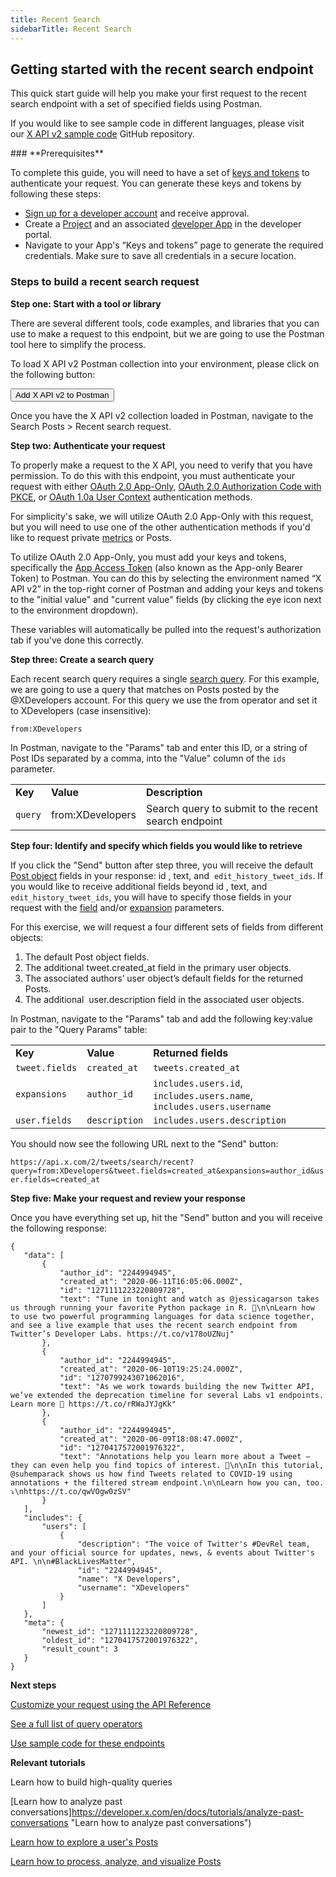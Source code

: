 ```yaml
---
title: Recent Search
sidebarTitle: Recent Search
---
```



## Getting started with the recent search endpoint

This quick start guide will help you make your first request to the recent search endpoint with a set of specified fields using Postman.

If you would like to see sample code in different languages, please visit our [X API v2 sample code](https://github.com/xdevplatform/Twitter-API-v2-sample-code) GitHub repository. 

<Note>
### **Prerequisites**

To complete this guide, you will need to have a set of [keys and tokens](/resources/fundamentals/authentication) to authenticate your request. You can generate these keys and tokens by following these steps:

* [Sign up for a developer account](https://developer.x.com/en/apply-for-access) and receive approval.
* Create a [Project](/resources/fundamentals/projects) and an associated [developer App](/resources/fundamentals/developer-apps) in the developer portal.
* Navigate to your App's “Keys and tokens” page to generate the required credentials. Make sure to save all credentials in a secure location.
</Note>

### Steps to build a recent search request

**Step one: Start with a tool or library**

There are several different tools, code examples, and libraries that you can use to make a request to this endpoint, but we are going to use the Postman tool here to simplify the process.

To load X API v2 Postman collection into your environment, please click on the following button:

<Button href="https://t.co/twitter-api-postman">
  Add X API v2 to Postman
</Button>

Once you have the X API v2 collection loaded in Postman, navigate to the Search Posts > Recent search request.

**Step two: Authenticate your request**

To properly make a request to the X API, you need to verify that you have permission. To do this with this endpoint, you must authenticate your request with either [OAuth 2.0 App-Only](/resources/fundamentals/authentication#app-only-authentication-and-oauth-2-0-bearer-token), [OAuth 2.0 Authorization Code with PKCE](resources/fundamentals/authentication#oauth-2-0-authorization-code-flow-with-pkce-2), or [OAuth 1.0a User Context](/resources/fundamentals/authentication) authentication methods.

For simplicity's sake, we will utilize OAuth 2.0 App-Only with this request, but you will need to use one of the other authentication methods if you'd like to request private [metrics](/x-api/fundamentals/metrics) or Posts. 

To utilize OAuth 2.0 App-Only, you must add your keys and tokens, specifically the [App Access Token](/resources/fundamentals/authentication#using-and-generating-an-app-only-bearer-token) (also known as the App-only Bearer Token) to Postman. You can do this by selecting the environment named “X API v2” in the top-right corner of Postman and adding your keys and tokens to the "initial value" and "current value" fields (by clicking the eye icon next to the environment dropdown).

These variables will automatically be pulled into the request's authorization tab if you've done this correctly.
 

**Step three: Create a search query**

Each recent search query requires a single [search query](https://developer.x.com/en/docs/x-api/posts/search/integrate/build-a-rule). For this example, we are going to use a query that matches on Posts posted by the @XDevelopers account. For this query we use the from operator and set it to XDevelopers (case insensitive):

`from:XDevelopers`

In Postman, navigate to the "Params" tab and enter this ID, or a string of Post IDs separated by a comma, into the "Value" column of the `ids` parameter.

|     |     |     |
| :--- | :--- | :--- |
| **Key** | **Value** | **Description** |
| `query` | from:XDevelopers | Search query to submit to the recent search endpoint |

**Step four: Identify and specify which fields you would like to retrieve**

If you click the "Send" button after step three, you will receive the default [Post object](/x-api/fundamentals/data-dictionary#tweet) fields in your response: id , text, and  `edit_history_tweet_ids`. If you would like to receive additional fields beyond id , text, and `edit_history_tweet_ids`, you will have to specify those fields in your request with the [field](/x-api/fundamentals/fields) and/or [expansion](/x-api/fundamentals/expansions) parameters.

For this exercise, we will request a four different sets of fields from different objects:

1.  The default Post object fields.
2.  The additional tweet.created_at field in the primary user objects.
3.  The associated authors’ user object’s default fields for the returned Posts.
4.  The additional  user.description field in the associated user objects.

In Postman, navigate to the "Params" tab and add the following key:value pair to the "Query Params" table:

|     |     |     |
| :--- | :--- | :--- |
| **Key** | **Value** | **Returned fields** |
| `tweet.fields` | `created_at` | `tweets.created_at` |
| `expansions` | `author_id` | `includes.users.id`, `includes.users.name`, `includes.users.username` |
| `user.fields` | `description` | `includes.users.description` |

You should now see the following URL next to the "Send" button:

`https://api.x.com/2/tweets/search/recent?query=from:XDevelopers&tweet.fields=created_at&expansions=author_id&user.fields=created_at`


**Step five: Make your request and review your response**

Once you have everything set up, hit the "Send" button and you will receive the following response:

```
{
   "data": [
       {
           "author_id": "2244994945",
           "created_at": "2020-06-11T16:05:06.000Z",
           "id": "1271111223220809728",
           "text": "Tune in tonight and watch as @jessicagarson takes us through running your favorite Python package in R. 🍿\n\nLearn how to use two powerful programming languages for data science together, and see a live example that uses the recent search endpoint from Twitter’s Developer Labs. https://t.co/v178oUZNuj"
       },
       {
           "author_id": "2244994945",
           "created_at": "2020-06-10T19:25:24.000Z",
           "id": "1270799243071062016",
           "text": "As we work towards building the new Twitter API, we’ve extended the deprecation timeline for several Labs v1 endpoints. Learn more 📖 https://t.co/rRWaJYJgKk"
       },
       {
           "author_id": "2244994945",
           "created_at": "2020-06-09T18:08:47.000Z",
           "id": "1270417572001976322",
           "text": "Annotations help you learn more about a Tweet — they can even help you find topics of interest. 🔬\n\nIn this tutorial, @suhemparack shows us how find Tweets related to COVID-19 using annotations + the filtered stream endpoint.\n\nLearn how you can, too. ⤵️\nhttps://t.co/qwVOgw0zSV"
       }
   ],
   "includes": {
       "users": [
           {
               "description": "The voice of Twitter's #DevRel team, and your official source for updates, news, & events about Twitter's API. \n\n#BlackLivesMatter",
               "id": "2244994945",
               "name": "X Developers",
               "username": "XDevelopers"
           }
       ]
   },
   "meta": {
       "newest_id": "1271111223220809728",
       "oldest_id": "1270417572001976322",
       "result_count": 3
   }
}
```


**Next steps**

[Customize your request using the API Reference](/x-api/posts/recent-search)

[See a full list of query operators](https://developer.x.com/en/docs/x-api/posts/search/integrate/build-a-rule "See a full list of query operators")

[Use sample code for these endpoints](https://github.com/xdevplatform/Twitter-API-v2-sample-code "Use sample code for these endpoints")

**Relevant tutorials**

Learn how to build high-quality queries

[Learn how to analyze past conversations]https://developer.x.com/en/docs/tutorials/analyze-past-conversations "Learn how to analyze past conversations")

[Learn how to explore a user's Posts](https://developer.x.com/en/docs/tutorials/explore-a-users-tweets "Learn how to explore a user's Posts")

[Learn how to process, analyze, and visualize Posts](https://developer.x.com/en/docs/tutorials/developer-guide--twitter-api-toolkit-for-google-cloud "Learn how to process, analyze, and visualize Posts")
